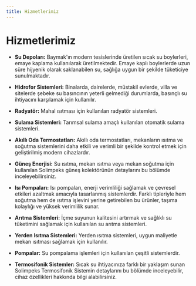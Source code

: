 ```yaml
---
title: Hizmetlerimiz
---
```


# Hizmetlerimiz

*   **Su Depoları:** Baymak'ın modern tesislerinde üretilen sıcak su boylerleri, emaye kaplama kullanılarak üretilmektedir. Emaye kaplı boylerlerde uzun süre hijyenik olarak saklanabilen su, sağlığa uygun bir şekilde tüketiciye sunulmaktadır.

*   **Hidrofor Sistemleri:** Binalarda, dairelerde, müstakil evlerde, villa ve sitelerde şebeke su basıncının yeterli gelmediği durumlarda, basınçlı su ihtiyacını karşılamak için kullanılır.

*   **Radyatör:** Mahal ısıtması için kullanılan radyatör sistemleri.

*   **Sulama Sistemleri:** Tarımsal sulama amaçlı kullanılan otomatik sulama sistemleri.

*   **Akıllı Oda Termostatları:** Akıllı oda termostatları, mekanların ısıtma ve soğutma sistemlerini daha etkili ve verimli bir şekilde kontrol etmek için geliştirilmiş modern cihazlardır.

*   **Güneş Enerjisi:** Su ısıtma, mekan ısıtma veya mekan soğutma için kullanılan Solimpeks güneş kolektörünün detaylarını bu bölümde inceleyebilirsiniz.

*   **Isı Pompaları:** Isı pompaları, enerji verimliliği sağlamak ve çevresel etkileri azaltmak amacıyla tasarlanmış sistemlerdir. Farklı tipleriyle hem soğutma hem de ısıtma işlevini yerine getirebilen bu ürünler, taşıma kolaylığı ve yüksek verimlilik sunar.

*   **Arıtma Sistemleri:** İçme suyunun kalitesini artırmak ve sağlıklı su tüketimini sağlamak için kullanılan su arıtma sistemleri.

*   **Yerden Isıtma Sistemleri:** Yerden ısıtma sistemleri, uygun maliyetle mekan ısıtması sağlamak için kullanılır.

*   **Pompalar:** Su pompalama işlemleri için kullanılan çeşitli sistemlerdir.

*   **Termosifonik Sistemler:** Sıcak su ihtiyacınıza farklı bir yaklaşım sunan Solimpeks Termosifonik Sistemin detaylarını bu bölümde inceleyebilir, cihaz özellikleri hakkında bilgi alabilirsiniz.
